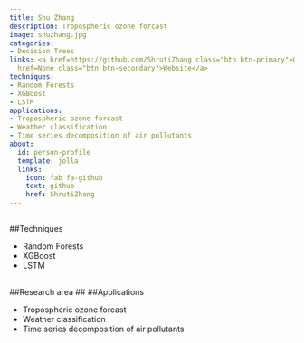 ```yaml
---
title: Shu Zhang
description: Tropospheric ozone forcast
image: shuzhang.jpg
categories:
- Decision Trees
links: <a href=https://github.com/ShrutiZhang class="btn btn-primary">Github</a><a
  href=None class="btn btn-secondary">Website</a>
techniques:
- Random Forests
- XGBoost
- LSTM
applications:
- Tropospheric ozone forcast
- Weather classification
- Time series decomposition of air pollutants
about:
  id: person-profile
  template: jolla
  links:
    icon: fab fa-github
    text: github
    href: ShrutiZhang
---
```

   
:::{#person-profile}
:::
   
##
##Techniques
   
- Random Forests
- XGBoost
- LSTM
   
##
##Research area
##
##Applications
   
- Tropospheric ozone forcast
- Weather classification
- Time series decomposition of air pollutants
